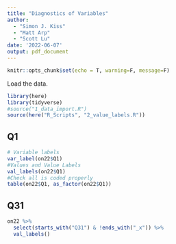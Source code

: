 ```yaml
---
title: "Diagnostics of Variables"
author: 
  - "Simon J. Kiss" 
  - "Matt Arp"
  - "Scott Lu"
date: '2022-06-07'
output: pdf_document
---
```


```r
knitr::opts_chunk$set(echo = T, warning=F, message=F)
```

Load the data. 

```r
library(here)
library(tidyverse)
#source("1_data_import.R")
source(here("R_Scripts", "2_value_labels.R"))
```

## Q1

```r
# Variable labels
var_label(on22$Q1)
#Values and Value Labels
val_labels(on22$Q1)
#Check all is coded properly
table(on22$Q1, as_factor(on22$Q1))
```
## Q31

```r
on22 %>% 
  select(starts_with("Q31") & !ends_with("_x")) %>% 
  val_labels()

```

